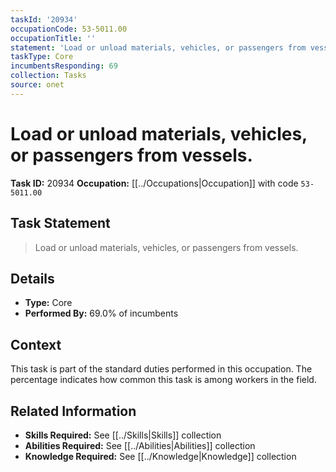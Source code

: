```yaml
---
taskId: '20934'
occupationCode: 53-5011.00
occupationTitle: ''
statement: 'Load or unload materials, vehicles, or passengers from vessels.'
taskType: Core
incumbentsResponding: 69
collection: Tasks
source: onet
---
```

# Load or unload materials, vehicles, or passengers from vessels.

**Task ID:** 20934
**Occupation:** [[../Occupations|Occupation]] with code `53-5011.00`

## Task Statement

> Load or unload materials, vehicles, or passengers from vessels.

## Details

- **Type:** Core
- **Performed By:** 69.0% of incumbents

## Context

This task is part of the standard duties performed in this occupation. The percentage indicates how common this task is among workers in the field.

## Related Information

- **Skills Required:** See [[../Skills|Skills]] collection
- **Abilities Required:** See [[../Abilities|Abilities]] collection
- **Knowledge Required:** See [[../Knowledge|Knowledge]] collection
